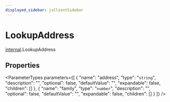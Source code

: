 ```yaml
---
displayed_sidebar: jsClientSidebar
---
```



# LookupAddress

[internal](../../modules/internal.mdx).LookupAddress

## Properties

<ParameterTypes parameters={[
  {
    "name": "address",
    "type": "`string`",
    "description": "",
    "optional": false,
    "defaultValue": "",
    "expandable": false,
    "children": []
  },
  {
    "name": "family",
    "type": "`number`",
    "description": "",
    "optional": false,
    "defaultValue": "",
    "expandable": false,
    "children": []
  }
]} />
